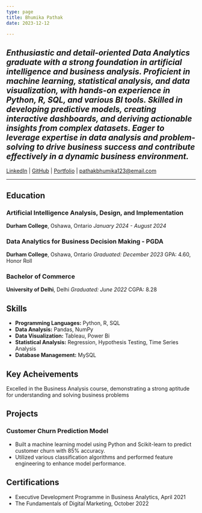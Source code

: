 ```yaml
---
type: page
title: Bhumika Pathak
date: 2023-12-12

---
```

*Enthusiastic and detail-oriented Data Analytics graduate with a strong foundation in artificial intelligence and business analysis. Proficient in machine learning, statistical analysis, and data visualization, with hands-on experience in Python, R, SQL, and various BI tools. Skilled in developing predictive models, creating interactive dashboards, and deriving actionable insights from complex datasets. Eager to leverage expertise in data analysis and problem-solving to drive business success and contribute effectively in a dynamic business environment.*
---
 
[LinkedIn](https://www.linkedin.com/in/bhumika-pathak-041834178/) | [GitHub](https://github.com/BhumikaPathak2/2203_Bhumika-Pathak_Portfolio) | [Portfolio](https://2203-bhumika-pathak-portfolio.vercel.app/) | pathakbhumika123@email.com 
 
---
 
## Education

### Artificial Intelligence Analysis, Design, and Implementation
**Durham College**, Oshawa, Ontario
*January 2024 - August 2024*

### Data Analytics for Business Decision Making - PGDA
**Durham College**, Oshawa, Ontario
*Graduated: December 2023*
GPA: 4.60, Honor Roll

### Bachelor of Commerce
**University of Delhi**, Delhi
*Graduated: June 2022*
CGPA: 8.28

 
## Skills
- **Programming Languages:** Python, R, SQL
- **Data Analysis:** Pandas, NumPy
- **Data Visualization:** Tableau, Power Bi
- **Statistical Analysis:** Regression, Hypothesis Testing, Time Series Analysis
- **Database Management:** MySQL
 
 ## Key Acheivements
 Excelled in the Business Analysis course, demonstrating a strong aptitude for understanding and solving business problems

## Projects
### Customer Churn Prediction Model
- Built a machine learning model using Python and Scikit-learn to predict customer churn with 85% accuracy.
- Utilized various classification algorithms and performed feature engineering to enhance model performance.
 
 ## Certifications
- Executive Development Programme in Business Analytics, April 2021
- The Fundamentals of Digital Marketing, October 2022
